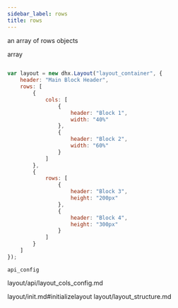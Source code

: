 ```yaml
---
sidebar_label: rows
title: rows
---
```



          


<Short>
 
an array of rows objects





</Short>



<Type>
 array


</Type>


~~~js
 
var layout = new dhx.Layout("layout_container", {
    header: "Main Block Header",
    rows: [
        {
            cols: [
                {
                    header: "Block 1",
                    width: "40%"                                
                },
                {
                    header: "Block 2",                  
                    width: "60%"
                }
            ]
        },
        {
            rows: [
                {
                    header: "Block 3",
                    height: "200px"                             
                },
                {
                    header: "Block 4",                              
                    height: "300px"
                }
            ]
        }
    ]
});


~~~
	api_config

<Descr>
 


</Descr>


 layout/api/layout_cols_config.md

 layout/init.md#initializelayout
layout/layout_structure.md
